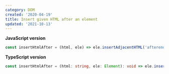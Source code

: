 ```yaml
---
category: DOM
created: '2020-04-19'
title: Insert given HTML after an element
updated: '2021-10-13'
---
```


**JavaScript version**

```js insertHtmlAfter.js
const insertHtmlAfter = (html, ele) => ele.insertAdjacentHTML('afterend', html);
```

**TypeScript version**

```ts insertHtmlAfter.ts
const insertHtmlAfter = (html: string, ele: Element): void => ele.insertAdjacentHTML('afterend', html);
```
